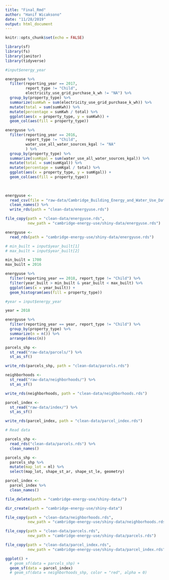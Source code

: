 ```yaml
---
title: "Final_Rmd"
author: "Hanif Wicaksono"
date: "11/28/2019"
output: html_document
---
```


```r
knitr::opts_chunk$set(echo = FALSE)

library(sf)
library(fs)
library(janitor)
library(tidyverse)
```

```r

#input$energy_year

energyuse %>%
  filter(reporting_year == 2017, 
         report_type != "Child", 
         electricity_use_grid_purchase_k_wh != "NA") %>%
  group_by(property_type) %>%
  summarize(sumKwh = sum(electricity_use_grid_purchase_k_wh)) %>%
  mutate(total = sum(sumKwh)) %>%
  mutate(percentage = sumKwh / total) %>%
  ggplot(aes(x = property_type, y = sumKwh)) +
  geom_col(aes(fill = property_type))

energyuse %>%
  filter(reporting_year == 2016, 
         report_type != "Child", 
         water_use_all_water_sources_kgal != "NA"
         ) %>%
  group_by(property_type) %>%
  summarize(sumKgal = sum(water_use_all_water_sources_kgal)) %>%
  mutate(total = sum(sumKgal)) %>%
  mutate(percentage = sumKgal / total) %>%
  ggplot(aes(x = property_type, y = sumKgal)) +
  geom_col(aes(fill = property_type))
           
  
```


```r
energyuse <-
  read_csv(file = "raw-data/Cambridge_Building_Energy_and_Water_Use_Data_Disclosure_2016-2018.csv") %>%
  clean_names() %>%
  write_rds(path = "clean-data/energyuse.rds")

file_copy(path = "clean-data/energyuse.rds", 
          new_path = "cambridge-energy-use/shiny-data/energyuse.rds")
```

```r

energyuse <-
  read_rds(path = "cambridge-energy-use/shiny-data/energyuse.rds")

# min_built = input$year_built[1]
# max_built = input$year_built[2]

min_built = 1700
max_built = 2016

energyuse %>%
  filter(reporting_year == 2018, report_type != "Child") %>%
  filter(year_built > min_built & year_built < max_built) %>%
  ggplot(aes(x = year_built)) +
  geom_histogram(aes(fill = property_type))
```

```r

#year = input$energy_year

year = 2018

energyuse %>%
  filter(reporting_year == year, report_type != "Child") %>%
  group_by(property_type) %>%
  summarize(n = n()) %>%
  arrange(desc(n))
```

```r

parcels_shp <- 
  st_read("raw-data/parcels/") %>%
  st_as_sf()

write_rds(parcels_shp, path = "clean-data/parcels.rds")

neighborhoods <- 
  st_read("raw-data/neighborhoods/") %>%
  st_as_sf()

write_rds(neighborhoods, path = "clean-data/neighborhoods.rds")

parcel_index <- 
  st_read("raw-data/index/") %>%
  st_as_sf()

write_rds(parcel_index, path = "clean-data/parcel_index.rds")
```

```r

# Read data

parcels_shp <- 
  read_rds("clean-data/parcels.rds") %>%
  clean_names()

parcels_shp <- 
  parcels_shp %>%
  mutate(map_lot = ml) %>%
  select(map_lot, shape_st_ar, shape_st_le, geometry)

parcel_index <-
  parcel_index %>%
  clean_names()

```


```r
file_delete(path = "cambridge-energy-use/shiny-data/")

dir_create(path = "cambridge-energy-use/shiny-data")

file_copy(path = "clean-data/neighborhoods.rds", 
          new_path = "cambridge-energy-use/shiny-data/neighborhoods.rds")

file_copy(path = "clean-data/parcels.rds", 
          new_path = "cambridge-energy-use/shiny-data/parcels.rds")

file_copy(path = "clean-data/parcel_index.rds", 
          new_path = "cambridge-energy-use/shiny-data/parcel_index.rds")
```


```r

ggplot() +
  # geom_sf(data = parcels_shp) +
  geom_sf(data = parcel_index)
  # geom_sf(data = neighborhoods_shp, color = "red", alpha = 0)

```


